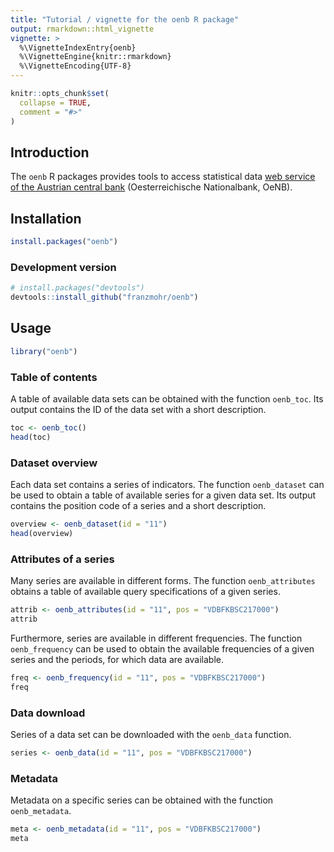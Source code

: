 ```yaml
---
title: "Tutorial / vignette for the oenb R package"
output: rmarkdown::html_vignette
vignette: >
  %\VignetteIndexEntry{oenb}
  %\VignetteEngine{knitr::rmarkdown}
  %\VignetteEncoding{UTF-8}
---
```


```r
knitr::opts_chunk$set(
  collapse = TRUE,
  comment = "#>"
)
```

## Introduction

The `oenb` R packages provides tools to access statistical data [web service of the Austrian central bank](https://www.oenb.at/en/Statistics/User-Defined-Tables/webservice.html) (Oesterreichische Nationalbank, OeNB).

## Installation

```r
install.packages("oenb") 
```

### Development version

```r
# install.packages("devtools")
devtools::install_github("franzmohr/oenb")
```

## Usage

```r
library("oenb")
```

### Table of contents

A table of available data sets can be obtained with the function `oenb_toc`. Its output contains the ID of the data set with a short description.

```r
toc <- oenb_toc()
head(toc)
```

### Dataset overview

Each data set contains a series of indicators. The function `oenb_dataset` can be used to obtain a table of available series for a given data set. Its output contains the position code of a series and a short description.

```r
overview <- oenb_dataset(id = "11")
head(overview)
```

### Attributes of a series

Many series are available in different forms. The function `oenb_attributes` obtains a table of available query specifications of a given series.

```r
attrib <- oenb_attributes(id = "11", pos = "VDBFKBSC217000")
attrib
```

Furthermore, series are available in different frequencies. The function `oenb_frequency` can be used to obtain the available frequencies of a given series and the periods, for which data are available.

```r
freq <- oenb_frequency(id = "11", pos = "VDBFKBSC217000")
freq
```

### Data download

Series of a data set can be downloaded with the `oenb_data` function.

```r
series <- oenb_data(id = "11", pos = "VDBFKBSC217000")
```

### Metadata

Metadata on a specific series can be obtained with the function `oenb_metadata`.

```r
meta <- oenb_metadata(id = "11", pos = "VDBFKBSC217000")
meta
```

